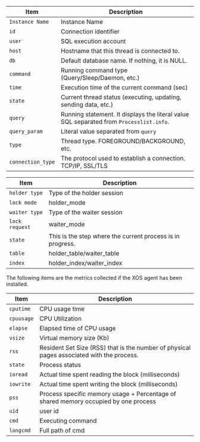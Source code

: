 <Tabs groupId="db-columns">

<TabItem value="activesession" label="Active session">

| Item              | Description                                                                             |
| ----------------- | --------------------------------------------------------------------------------------- |
| `Instance Name`   | Instance Name                                                                           |
| `id`              | Connection identifier                                                                   |
| `user`            | SQL execution account                                                                   |
| `host`            | Hostname that this thread is connected to.                                              |
| `db`              | Default database name. If nothing, it is NULL.                                          |
| `command`         | Running command type (Query\/Sleep\/Daemon, etc.)                                       |
| `time`            | Execution time of the current command (sec)                                             |
| `state`           | Current thread status (executing, updating, sending data, etc.)                         |
| `query`           | Running statement. It displays the literal value SQL separated from `Processlist.info`. |
| `query_param`     | Literal value separated from `query`                                                    |
| `type`            | Thread type. FOREGROUND/BACKGROUND, etc.                                                |
| `connection_type` | The protocol used to establish a connection. TCP/IP, SSL\/TLS                           |

</TabItem>

<TabItem value="locktree" label="Lock tree">

| Item           | Description                                                |
| -------------- | ---------------------------------------------------------- |
| `holder type`  | Type of the holder session                                 |
| `lock mode`    | holder\_mode                                               |
| `waiter type`  | Type of the waiter session                                 |
| `lock request` | waiter\_mode                                               |
| `state`        | This is the step where the current process is in progress. |
| `table`        | holder\_table\/waiter_table                                |
| `index`        | holder\_index\/waiter_index                                |

</TabItem>

<TabItem value="process-info" label="Process information">

The following items are the metrics collected if the XOS agent has been installed.

| Item       | Description                                                                               |
| ---------- | ----------------------------------------------------------------------------------------- |
| `cputime`  | CPU usage time                                                                            |
| `cpuusage` | CPU Utilization                                                                           |
| `elapse`   | Elapsed time of CPU usage                                                                 |
| `vsize`    | Virtual memory size (Kb)                                                                  |
| `rss`      | Resident Set Size (RSS) that is the number of physical pages associated with the process. |
| `state`    | Process status                                                                            |
| `ioread`   | Actual time spent reading the block (milliseconds)                                        |
| `iowrite`  | Actual time spent writing the block (milliseconds)                                        |
| `pss`      | Process specific memory usage + Percentage of shared memory occupied by one process       |
| `uid`      | user id                                                                                   |
| `cmd`      | Executing command                                                                         |
| `longcmd`  | Full path of cmd                                                                          |

</TabItem>

</Tabs>
